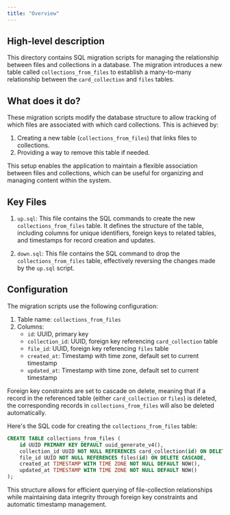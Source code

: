```yaml
---
title: "Overview"
---
```


## High-level description
This directory contains SQL migration scripts for managing the relationship between files and collections in a database. The migration introduces a new table called `collections_from_files` to establish a many-to-many relationship between the `card_collection` and `files` tables.

## What does it do?
These migration scripts modify the database structure to allow tracking of which files are associated with which card collections. This is achieved by:

1. Creating a new table (`collections_from_files`) that links files to collections.
2. Providing a way to remove this table if needed.

This setup enables the application to maintain a flexible association between files and collections, which can be useful for organizing and managing content within the system.

## Key Files
1. `up.sql`: This file contains the SQL commands to create the new `collections_from_files` table. It defines the structure of the table, including columns for unique identifiers, foreign keys to related tables, and timestamps for record creation and updates.

2. `down.sql`: This file contains the SQL command to drop the `collections_from_files` table, effectively reversing the changes made by the `up.sql` script.

## Configuration
The migration scripts use the following configuration:

1. Table name: `collections_from_files`
2. Columns:
   - `id`: UUID, primary key
   - `collection_id`: UUID, foreign key referencing `card_collection` table
   - `file_id`: UUID, foreign key referencing `files` table
   - `created_at`: Timestamp with time zone, default set to current timestamp
   - `updated_at`: Timestamp with time zone, default set to current timestamp

Foreign key constraints are set to cascade on delete, meaning that if a record in the referenced table (either `card_collection` or `files`) is deleted, the corresponding records in `collections_from_files` will also be deleted automatically.

Here's the SQL code for creating the `collections_from_files` table:

```sql
CREATE TABLE collections_from_files (
    id UUID PRIMARY KEY DEFAULT uuid_generate_v4(),
    collection_id UUID NOT NULL REFERENCES card_collection(id) ON DELETE CASCADE,
    file_id UUID NOT NULL REFERENCES files(id) ON DELETE CASCADE,
    created_at TIMESTAMP WITH TIME ZONE NOT NULL DEFAULT NOW(),
    updated_at TIMESTAMP WITH TIME ZONE NOT NULL DEFAULT NOW()
);
```

This structure allows for efficient querying of file-collection relationships while maintaining data integrity through foreign key constraints and automatic timestamp management.